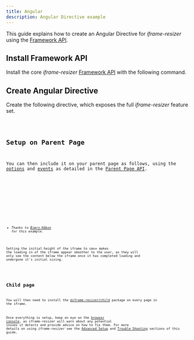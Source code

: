```yaml
---
title: Angular
description: Angular Directive example
---
```






This guide explains how to create an Angular Directive for _iframe-resizer_ using the [Framework API](/api/frameworks).

## Install Framework API

Install the core _iframe-resizer_ [Framework API](/api/framework) with the following command.

<Install package="@iframe-resizer/core" />

## Create Angular Directive

Create the following directive, which exposes the full _iframe-resizer_ feature set.

<Code lang="ts" title="iframe-resizer-directive.ts" code={directive} />

## Setup on Parent Page

You can then include it on your parent page as follows, using the [options](/api/parent#options) and 
[events](/api/parent#events) as detailed in the [Parent Page API](/api/parent).

<Tabs>
  <TabItem label="HTML">
    <Code lang="html" title="parent-page.html" code={html} />
  </TabItem>
  <TabItem label="TypeScript">
    <Code lang="ts" title="parent-page.ts" code={ts} />
  </TabItem>
</Tabs>

 - _Thanks to [Bjørn Håkon](https://github.com/bjornoss) for this example._
   
Setting the initial height of the iframe to `100vh` makes the loading in of
the iframe appear smoother to the user, as they will only see the content
below the iframe once it has completed loading and undergone it's initial
sizing.

<License />

## Child page

You will then need to install the [@iframe-resizer/child](/setup/child)
package on every page in the iframe.

Once everything is setup, keep an eye on the [browser console](https://developer.mozilla.org/en-US/docs/Learn/Common_questions/Tools_and_setup/What_are_browser_developer_tools),
as _iframe-resizer_ will warn about any potential issues it detects and provide advice 
on how to fix them. For more details on using _iframe-resizer_ see the 
[Advanced Setup](/setup/advanced/) and [Trouble Shooting](/troubleshooting) sections 
of this guide.

<FeedbackComponent />

